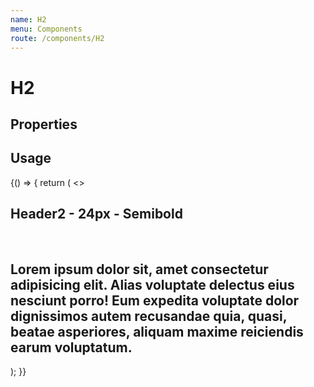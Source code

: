 ```yaml
---
name: H2
menu: Components
route: /components/H2
---
```



# H2

## Properties
<Props of={H2} />

## Usage

<Playground>
  {() => {
    return (
      <>
        <H2>Header2 - 24px - Semibold</H2>
        <br />
        <H2 id="truncated-header" truncate  >Lorem ipsum dolor sit, amet consectetur adipisicing elit. Alias voluptate
          delectus eius nesciunt porro! Eum expedita voluptate dolor dignissimos autem
          recusandae quia, quasi, beatae asperiores, aliquam maxime reiciendis earum
          voluptatum.</H2>
      </>
    );
  }}
</Playground>

